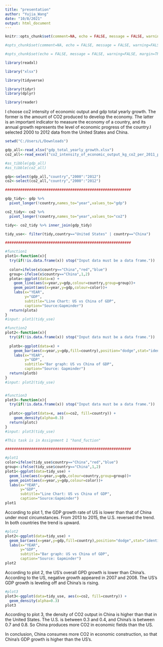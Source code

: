 ---
title: "presentation"
author: "Yujia_Wang"
date: "10/8/2021"
output: html_document
---

```{r setup, include=FALSE}
knitr::opts_chunk$set(comment=NA, echo = FALSE, message = FALSE, warning=FALSE, margin=TRUE)

#opts_chunk$set(comment=NA, echo = FALSE, message = FALSE, warning=FALSE, margin=TRUE)

#opts_chunk$set(echo = FALSE, message = FALSE, warning=FALSE, margin=TRUE)

library(readxl)

library("xlsx")

library(tidyverse)

library(tidyr)
library(dplyr)

library(reader)
```

I choose co2 intensity of economic output and gdp total yearly growth. The former is the amount of CO2 produced to develop the economy. The latter is an important indicator to measure the economy of a country, and its annual growth represents the level of economic progress of the country.I selected 2000 to 2012 data from the United States and China.

```{r}
setwd("C:/Users/L/Downloads")

gdp_all<-read_xlsx("gdp_total_yearly_growth.xlsx")
co2_all<-read_excel("co2_intensity_of_economic_output_kg_co2_per_2011_ppp_of_gdp.xlsx")

#as_tibble(gdp_all)
#as_tibble(co2_all)

gdp<-select(gdp_all,"country","2000":"2012")
co2<-select(co2_all,"country","2000":"2012")

##########################################################

gdp_tidy<- gdp %>% 
  pivot_longer(!country,names_to="year",values_to="gdp")

co2_tidy<- co2 %>% 
  pivot_longer(!country,names_to="year",values_to="co2")

tidy<- co2_tidy %>% inner_join(gdp_tidy)

tidy_use<- filter(tidy,country=="United States" | country=="China")

##########################################################

#function1
plot1<-function(x){
  try(if(!is.data.frame(x)) stop("Input data must be a data frame."))
  
  color=ifelse(x$country=="China","red","blue")
  group<-ifelse(x$country=="China",1,2)
  plota<-ggplot(data=x) +
    geom_line(aes(x=year,y=gdp,colour=country,group=group))+
    geom_point(aes(x=year,y=gdp,colour=color))+
    labs(x="YEAR",
         y="GDP",
         subtitle="Line Chart: US vs China of GDP",
         caption="Source:Gapminder")
  return(plota)
}
#input: plot1(tidy_use)

#function2
plot2<-function(x){
  try(if(!is.data.frame(x)) stop("Input data must be a data frame."))
  
  plotb<-ggplot(data=x) +
    geom_bar(aes(x=year,y=gdp,fill=country),position="dodge",stat="identity")+
    labs(x="YEAR",
         y="GDP",
         subtitle="Bar graph: US vs China of GDP",
         caption="Source: Gapminder")
  return(plotb)
}
#input: plot2(tidy_use)


#function3
plot3<-function(x){
  try(if(!is.data.frame(x)) stop("Input data must be a data frame."))
  
  plotc<-ggplot(data=x, aes(x=co2, fill=country)) +
    geom_density(alpha=0.3)
  return(plotc)
}
#input: plot3(tidy_use)

#This task is in Assignment 1 "hand_fuction"

##########################################################

#plot1
color=ifelse(tidy_use$country=="China","red","blue")
group<-ifelse(tidy_use$country=="China",1,2)
plot1<-ggplot(data=tidy_use) +
  geom_line(aes(x=year,y=gdp,colour=country,group=group))+
  geom_point(aes(x=year,y=gdp,colour=color))+
  labs(x="YEAR",
       y="GDP",
       subtitle="Line Chart: US vs China of GDP",
       caption="Source:Gapminder")
plot1
```

According to plot 1, the GDP growth rate of US is lower than that of China under most circumstances.
From 2013 to 2015, the U.S. reversed the trend.
In both countries the trend is upward.


```{r}
#plot2
plot2<-ggplot(data=tidy_use) +
  geom_bar(aes(x=year,y=gdp,fill=country),position="dodge",stat="identity")+
  labs(x="YEAR",
       y="GDP",
       subtitle="Bar graph: US vs China of GDP",
       caption="Source: Gapminder")
plot2
```

According to plot 2, the US's overall GPD growth is lower than China's.
According to the US, negative growth appeared in 2007 and 2008.
The US's GDP growth is leveling off and China's is rising.


```{r}
#plot3
plot3<-ggplot(data=tidy_use, aes(x=co2, fill=country)) +
  geom_density(alpha=0.3)
plot3
```

According to plot 3, the density of CO2 output in China is higher than that in the United States.
The U.S. is between 0.3 and 0.4, and China's is between 0.7 and 0.8.
So China produces more CO2 in economic fields than the US.

In conclusion, China consumes more CO2 in economic construction, so that China's GDP growth is higher than the US's. 


